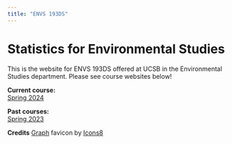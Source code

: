 ```yaml
---
title: "ENVS 193DS"
---
```


# Statistics for Environmental Studies

This is the website for ENVS 193DS offered at UCSB in the Environmental Studies department. Please see course websites below!  

**Current course:**  
[Spring 2024](https://spring-2024.envs-193ds.com/)  


**Past courses:**  
[Spring 2023](https://spring-2023.envs-193ds.com/)  


**Credits**
[Graph](https://icons8.com/icon/104281/graph) favicon by [Icons8](https://icons8.com) 